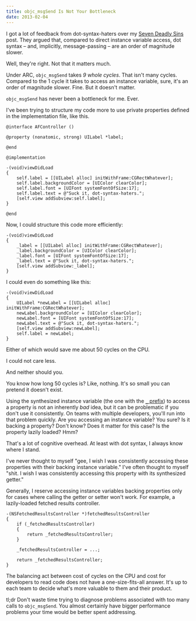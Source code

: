 ```yaml
---
title: objc_msgSend Is Not Your Bottleneck
date: 2013-02-04
---
```



I got a lot of feedback from dot-syntax-haters over my [Seven Deadly Sins](/blog/seven-deadly-sins-of-modern-objective-c) post. They argued that, compared to direct instance variable access, dot syntax – and, implicitly, message-passing – are an order of magnitude slower.

Well, they're right. Not that it matters much.

Under ARC, `objc_msgSend` takes _9 whole cycles_. That isn't many cycles. Compared to the 1 cycle it takes to access an instance variable, sure, it's an order of magnitude slower. Fine. But it doesn't matter.

`objc_msgSend` has never been a bottleneck for me. Ever.

I've been trying to structure my code more to use private properties defined in the implementation file, like this.

```
@interface AFController ()

@property (nonatomic, strong) UILabel *label;

@end

@implementation

-(void)viewDidLoad
{
    self.label = [[UILabel alloc] initWithFrame:CGRectWhatever];
    self.label.backgroundColor = [UIColor clearColor];
    self.label.font = [UIFont systemFontOfSize:17];
    self.label.text = @"Suck it, dot-syntax-haters.";
    [self.view addSubview:self.label];
}

@end
```

Now, I could structure this code more efficiently:

```
-(void)viewDidLoad
{
    _label = [[UILabel alloc] initWithFrame:CGRectWhatever];
    _label.backgroundColor = [UIColor clearColor];
    _label.font = [UIFont systemFontOfSize:17];
    _label.text = @"Suck it, dot-syntax-haters.";
    [self.view addSubview:_label];
}
```

I could even do something like this:

```
-(void)viewDidLoad
{
    UILabel *newLabel = [[UILabel alloc] initWithFrame:CGRectWhatever];
    newLabel.backgroundColor = [UIColor clearColor];
    newLabel.font = [UIFont systemFontOfSize:17];
    newLabel.text = @"Suck it, dot-syntax-haters.";
    [self.view addSubview:newLabel];
    self.label = newLabel;
}
```

Either of which would save me about 50 cycles on the CPU.

I could not care less.

And neither should you.

You know how long 50 cycles is? Like, nothing. It's so small you can pretend it doesn't exist.

Using the synthesized instance variable (the one with the [`_` prefix](http://stackoverflow.com/questions/719788/property-vs-instance-variable)) to access a property is not an inherently _bad_ idea, but it can be problematic if you don't use it consistently. On teams with multiple developers, you'll run into that problem quickly. Are you accessing an instance variable? You sure? Is it backing a property? Don't know? Does it matter for this case? Is the property lazily loaded? Hmm?

That's a lot of cognitive overhead. At least with dot syntax, I always know where I stand.

I've never thought to myself "gee, I wish I was consistently accessing these properties with their backing instance variable." I've often thought to myself "shit. I wish I was consistently accessing this property with its synthesized getter."

Generally, I reserve accessing instance variables backing properties only for cases where calling the getter or setter won't work. For example, a lazily-loaded fetched results controller.

```
-(NSFetchedResultsController *)fetchedResultsController
{
    if (_fetchedResultsController)
    {
        return _fetchedResultsController;
    }

    _fetchedResultsController = ...;

    return _fetchedResultsController;
}
```

The balancing act between cost of cycles on the CPU and cost for developers to read code does not have a one-size-fits-all answer. It's up to each team to decide what's more valuable to them and their product.

tl;dr Don't waste time trying to diagnose problems associated with too many calls to `objc_msgSend`. You almost certainly have bigger performance problems your time would be better spent addressing.


  